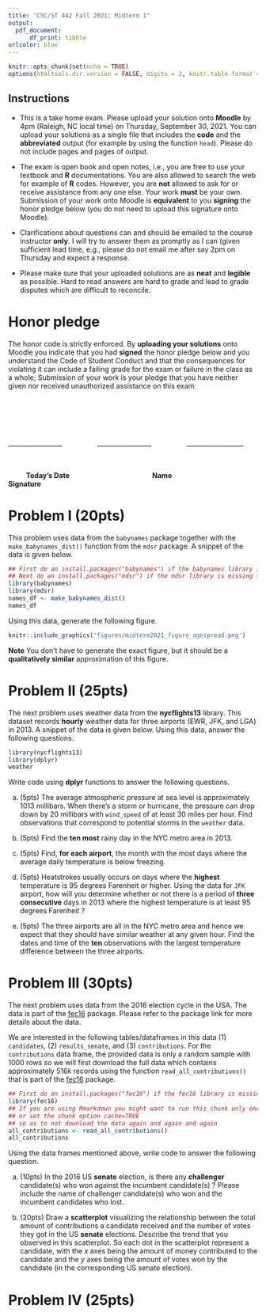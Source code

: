 ```yaml
---
title: "CSC/ST 442 Fall 2021: Midterm 1"
output: 
  pdf_document:
      df_print: tibble
urlcolor: blue
---
```


```r
knitr::opts_chunk$set(echo = TRUE)
options(htmltools.dir.version = FALSE, digits = 3, knitr.table.format = "html",tibble.print_min=6, tibble.print_max = 6, tibble.width=70)
```

## Instructions

+ This is a take home exam. Please upload your solution onto **Moodle** by 4pm (Raleigh, NC local time) on 
Thursday, September 30, 2021. You can upload your solutions as a single file that includes the **code** and the **abbreviated** output (for example by using the function `head`). Please do not include pages and pages of output.

+ The exam is open book and open notes, i.e., you are free to use your textbook and **R** documentations. You are also allowed to search the web for example of **R** codes. However, you are **not** allowed to ask for or receive assistance from any one else. Your work **must** be your own. Submission of your work onto Moodle is **equivalent** to you **signing** the honor pledge below (you do not need to upload this signature onto Moodle).

+ Clarifications about questions can and should be emailed to the course instructor **only**. I will try to answer them as promptly as I can (given sufficient lead time, e.g., please do not email me after say 2pm on Thursday and expect a response.

+ Please make sure that your uploaded solutions are as **neat** and **legible** as possible. 
Hard to read answers are hard to grade and lead to grade disputes which are difficult to reconcile.

# Honor pledge

The honor code is strictly enforced. By **uploading your solutions** onto Moodle you indicate that you had **signed** the honor pledge below and you understand the Code of Student Conduct and that the consequences for violating it can include a failing grade for the exam or failure in the class as a whole; Submission of your work is your pledge that you have neither given nor received unauthorized assistance on this exam.
<br>
<br>
<br>
<br>
<br>
<br>

_________________ $\qquad \qquad$ _________________ $\qquad \qquad$ __________________

<br>
<br>
$\qquad$ **Today's Date**  $\qquad \qquad \qquad \qquad \qquad$ **Name**  $\qquad \qquad \qquad \qquad \qquad$ **Signature**

\newpage

# Problem I (20pts)

This problem uses data from the `babynames` package together with the `make_babynames_dist()` function from the `mdsr` package. A snippet of the data is given below.

```r
## First do an install.packages("babynames") if the babynames library is missing from your R installation.
## Next do an install.packages("mdsr") if the mdsr library is missing from your R installation.
library(babynames) 
library(mdsr)
names_df <- make_babynames_dist()
names_df
```

Using this data, generate the following figure.
```r
knitr::include_graphics('figures/midterm2021_figure_agespread.png')
```

**Note** You don't have to generate the exact figure, but it should be a **qualitatively similar** approximation of this figure.

# Problem II (25pts)

The next problem uses weather data from the **nycflights13** library. This dataset records **hourly** weather data for three airports (EWR, JFK, and LGA) in 2013.
A snippet of the data is given below. Using this data, answer the following questions.

```r
library(nycflights13)
library(dplyr)
weather
```

Write code using **dplyr** functions to answer the following questions.

(a) (5pts) The average atmospheric pressure at sea level is approximately $1013$ millibars. When there's a storm or hurricane, the pressure can drop down by $20$ millibars with $\mathtt{wind\_speed}$ of at least $30$ miles per hour.  Find observations that correspond to potential storms in the `weather` data.


(b) (5pts) Find the **ten most** rainy day in the NYC metro area in $2013$. 


(c) (5pts) Find, **for each airport**, the month with the most days where the average daily temperature 
is below freezing.

(d) (5pts) Heatstrokes usually occurs on days where the **highest** temperature is $95$ degrees Farenheit or higher. Using the data for $\mathtt{JFK}$ airport, how will you determine whether or not there is a period of **three consecutive** days in $2013$ where the highest temperature is at least $95$ degrees Farenheit ?


(e) (5pts) The three airports are all in the NYC metro area and hence we expect that they should have similar weather at any given hour. Find the dates and time of the **ten** observations
with the largest temperature difference between the three airports.


\newpage

# Problem III (30pts)

The next problem uses data from the $2016$ election cycle in the USA. The data is part of the [fec16](https://github.com/baumer-lab/fec16) package. Please refer to the package link for more details about the data.

We are interested in the following tables/dataframes in this data (1) `candidates`, (2) `results_senate`, and (3) `contributions`. For the `contributions` data frame, the provided data is only a random sample with $1000$ rows so we will first download the full data which contains approximately $516k$ records using the function `read_all_contributions()` that is part of the [fec16](https://github.com/baumer-lab/fec16) package.

```r
## First do an install.packages("fec16") if the fec16 library is missing.
library(fec16)
## If you are using Rmarkdown you might want to run this chunk only once 
## or set the chunk option cache=TRUE
## so as to not download the data again and again and again
all_contributions <- read_all_contributions()
all_contributions
```

Using the data frames mentioned above, write code to answer the following question.

(a) (10pts) In the $2016$ US **senate** election, is there any **challenger** candidate(s) who won against the incumbent candidate(s) ? Please include the name of challenger candidate(s) who won and the incumbent candidates who lost.

(c) (20pts) Draw a **scatterplot** visualizing the relationship between the total amount of contributions a candidate received and the number of votes they got in the US **senate** elections. Describe the trend that you observed in this scatterplot. So each dot in the scatterplot represent a candidate, with the $x$ axes being the amount of money contributed to the candidate and the $y$ axes being the amount of votes won by the candidate (in the corresponding US senate election).

# Problem IV (25pts)
